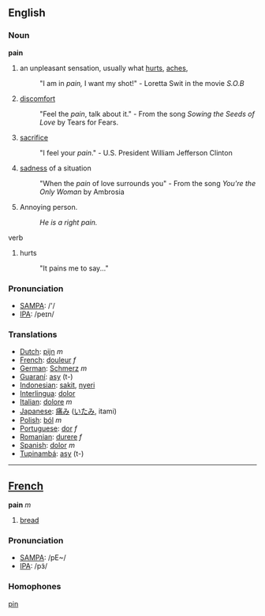 ==English==
=== Noun ===

'''pain'''

#an unpleasant sensation, usually what [[hurt]]s, [[aches]],
#:"I am in ''pain,'' I want my shot!" - Loretta Swit in the movie ''S.O.B''
#[[discomfort]]
#:"Feel the ''pain'', talk about it."  - From the song ''Sowing the Seeds of Love'' by Tears for Fears.
# [[sacrifice]] 
#:"I feel your ''pain''." - U.S. President William Jefferson Clinton
#[[sadness]] of a situation
#:"When the ''pain'' of love surrounds you" - From the song ''You're the Only Woman'' by Ambrosia
#Annoying person.
#:''He is a right pain.''

verb
#hurts
#:"It pains me to say..."

=== Pronunciation===
*[[w:SAMPA|SAMPA]]: /'/
*[[w:IPA|IPA]]: /peɪn/

=== Translations ===
* [[Dutch]]: [[pijn]] ''m''
* [[French]]: [[douleur]] ''f''
* [[German]]: [[Schmerz]] ''m''
*[[Guaraní]]: [[asy]] (t-)
* [[Indonesian]]: [[sakit]], [[nyeri]]
* [[Interlingua]]: [[dolor]] 
* [[Italian]]: [[dolore]] ''m''
* [[Japanese]]: [[痛み]] ([[いたみ]], itami)
* [[Polish]]: [[ból]] ''m''
* [[Portuguese]]: [[dor]] ''f''
* [[Romanian]]: [[durere]] ''f''
* [[Spanish]]: [[dolor]] ''m''
*[[Tupinambá]]: [[asy]] (t-)

----

==[[French]]==

'''pain''' ''m''

#[[bread]]

=== Pronunciation===
*[[w:SAMPA|SAMPA]]: /pE~/
*[[w:IPA|IPA]]: /pɜ̃/

=== Homophones ===

[[pin]]
